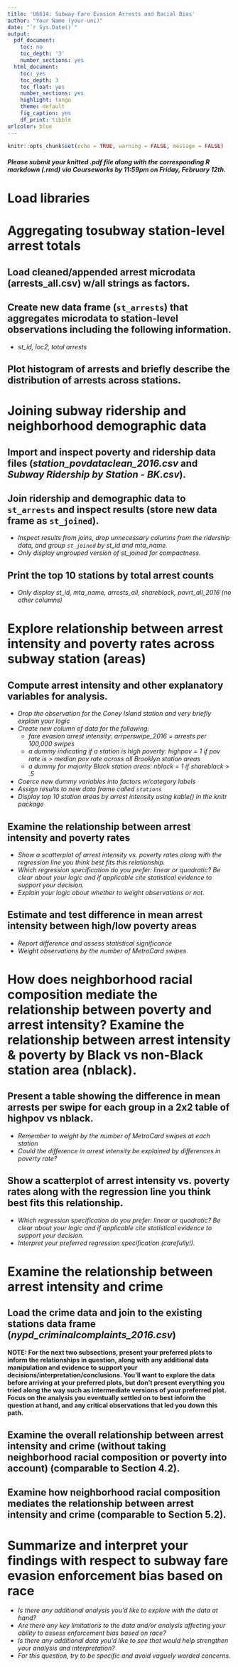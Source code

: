 ---
title: 'U6614: Subway Fare Evasion Arrests and Racial Bias'
author: "Your Name (your-uni)"
date: "`r Sys.Date()`"
output:
  pdf_document:
    toc: no
    toc_depth: '3'
    number_sections: yes
  html_document:
    toc: yes
    toc_depth: 3
    toc_float: yes
    number_sections: yes
    highlight: tango
    theme: default
    fig_caption: yes
    df_print: tibble
urlcolor: blue
---

```{r setup, include = FALSE}
knitr::opts_chunk$set(echo = TRUE, warning = FALSE, message = FALSE)
```

##### *Please submit your knitted .pdf file along with the corresponding R markdown (.rmd) via Courseworks by 11:59pm on Friday, February 12th.* {-}

\medspace


# Load libraries


\medspace

# Aggregating tosubway station-level arrest totals


## Load cleaned/appended arrest microdata (arrests_all.csv) w/all strings as factors.


## Create new data frame (`st_arrests`) that aggregates microdata to station-level observations including the following information.

  - *st_id, loc2, total arrests*

## Plot histogram of arrests and briefly describe the distribution of arrests across stations.


\medspace

# Joining subway ridership and neighborhood demographic data

##  Import and inspect poverty and ridership data files (*station_povdataclean_2016.csv* and *Subway Ridership by Station - BK.csv*).
  
  
##  Join ridership and demographic data to `st_arrests` and inspect results (store new data frame as `st_joined`).

  - *Inspect results from joins, drop unnecessary columns from the ridership data, and group `st_joined` by st_id and mta_name.*
  - *Only display ungrouped version of st_joined for compactness.*



##  Print the top 10 stations by total arrest counts

  - *Only display st_id, mta_name, arrests_all, shareblack, povrt_all_2016 (no other columns)*


\medspace

# Explore relationship between arrest intensity and poverty rates across subway station (areas)

## Compute arrest intensity and other explanatory variables for analysis.

  - *Drop the observation for the Coney Island station and very briefly explain your logic*
  - *Create new column of data for the following:*
    + *fare evasion arrest intensity: arrperswipe_2016 = arrests per 100,000 swipes*
    + *a dummy indicating if a station is high poverty: highpov = 1 if pov rate is > median pov rate across all Brooklyn station areas*
    + *a dummy for majority Black station areas: nblack = 1 if shareblack > .5*
  - *Coerce new dummy variables into factors w/category labels*
  - *Assign results to new data frame called `stations`*
  - *Display top 10 station areas by arrest intensity using kable() in the knitr package*
     

## Examine the relationship between arrest intensity and poverty rates

  - *Show a scatterplot of arrest intensity vs. poverty rates along with the regression line you think best fits this relationship.*
  - *Which regression specification do you prefer: linear or quadratic? Be clear about your logic and if applicable cite statistical evidence to support your decision.*
  - *Explain your logic about whether to weight observations or not.*
  
  
## Estimate and test difference in mean arrest intensity between high/low poverty areas

  - *Report difference and assess statistical significance*
  - *Weight observations by the number of MetroCard swipes*


\medspace

# How does neighborhood racial composition mediate the relationship between poverty and arrest intensity? Examine the relationship between arrest intensity & poverty by Black vs non-Black station area (nblack).

## Present a table showing the difference in mean arrests per swipe for each group in a 2x2 table of highpov vs nblack.

  - *Remember to weight by the number of MetroCard swipes at each station*
  - *Could the difference in arrest intensity be explained by differences in poverty rate?*


## Show a scatterplot of arrest intensity vs. poverty rates along with the regression line you think best fits this relationship.

  - *Which regression specification do you prefer: linear or quadratic? Be clear about your logic and if applicable cite statistical evidence to support your decision.*
  - *Interpret your preferred regression specification (carefully!).*


\medspace

# Examine the relationship between arrest intensity and crime 

## Load the crime data and join to the existing stations data frame (*nypd_criminalcomplaints_2016.csv*)


\medspace

**NOTE: For the next two subsections, present your preferred plots to inform the relationships in question, along with any additional data manipulation and evidence to support your decisions/interpretation/conclusions. You'll want to explore the data before arriving at your preferred plots, but don't present everything you tried along the way such as intermediate versions of your preferred plot. Focus on the analysis you eventually settled on to best inform the question at hand, and any critical observations that led you down this path.**


## Examine the overall relationship between arrest intensity and crime (without taking neighborhood racial composition or poverty into account) (comparable to Section 4.2).


## Examine how neighborhood racial composition mediates the relationship between arrest intensity and crime (comparable to Section 5.2).


\medspace


# Summarize and interpret your findings with respect to subway fare evasion enforcement bias based on race

  - *Is there any additional analysis you'd like to explore with the data at hand?*
  - *Are there any key limitations to the data and/or analysis affecting your ability to assess enforcement bias based on race?*
  - *Is there any additional data you'd like to see that would help strengthen your analysis and interpretation?*
  - *For this question, try to be specific and avoid vaguely worded concerns.*

